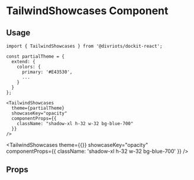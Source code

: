 
# TailwindShowcases Component

<Description of={TailwindShowcases} />

## Usage

```tsx
import { TailwindShowcases } from '@divriots/dockit-react';

const partialTheme = {
  extend: {
    colors: {
      primary: '#E43530',
      ...
    }
  }
};

<TailwindShowcases
  theme={partialTheme}
  showcaseKey="opacity"
  componentProps={{
    className: "shadow-xl h-32 w-32 bg-blue-700"
  }}
/>
```

<TailwindShowcases
  theme={{}}
  showcaseKey="opacity"
  componentProps={{ className: 'shadow-xl h-32 w-32 bg-blue-700' }}
/>

## Props

<Props of={TailwindShowcases} />

<link
  rel="stylesheet"
  href="https://unpkg.com/@tailwindcss/typography@0.4.0/dist/typography.min.css"
/>
